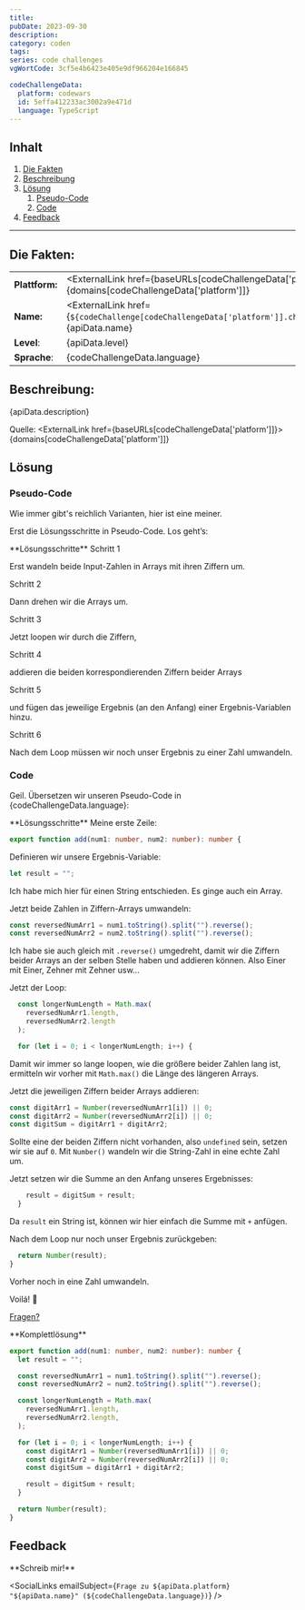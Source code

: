 ```yaml
---
title:
pubDate: 2023-09-30
description:
category: coden
tags:
series: code challenges
vgWortCode: 3cf5e4b6423e405e9df966204e166845

codeChallengeData:
  platform: codewars
  id: 5effa412233ac3002a9e471d
  language: TypeScript
---
```


## Inhalt

1. [Die Fakten](#)
1. [Beschreibung](#)
1. [Lösung](#)
   1. [Pseudo-Code](#)
   1. [Code](#)
1. [Feedback](#)

---

## Die Fakten:

|                |                                                                                                                                            |
| -------------- | ------------------------------------------------------------------------------------------------------------------------------------------ |
| **Plattform:** | <ExternalLink href={baseURLs[codeChallengeData['platform']]}>{domains[codeChallengeData['platform']]}</ExternalLink>                       |
| **Name:**      | <ExternalLink href={`${codeChallenge[codeChallengeData['platform']].challenge.url}/${codeChallengeData.id}`}>{apiData.name}</ExternalLink> |
| **Level**:     | {apiData.level}                                                                                                                            |
| **Sprache**:   | {codeChallengeData.language}                                                                                                               |

## Beschreibung:

<FetchedMarkdown>{apiData.description}</FetchedMarkdown>

Quelle: <ExternalLink href={baseURLs[codeChallengeData['platform']]}>{domains[codeChallengeData['platform']]}</ExternalLink>

## Lösung

### Pseudo-Code

Wie immer gibt's reichlich Varianten, hier ist eine meiner.

Erst die Lösungsschritte in Pseudo-Code. Los geht’s:

<Accordion>
**Lösungsschritte**

<Accordion>
Schritt 1

Erst wandeln beide Input-Zahlen in Arrays mit ihren Ziffern um.

</Accordion>
<Accordion>
Schritt 2

Dann drehen wir die Arrays um.

</Accordion>
<Accordion>
Schritt 3

Jetzt loopen wir durch die Ziffern,

</Accordion>
<Accordion>
Schritt 4

addieren die beiden korrespondierenden Ziffern beider Arrays

</Accordion>
<Accordion>
Schritt 5

und fügen das jeweilige Ergebnis (an den Anfang) einer Ergebnis-Variablen hinzu.

</Accordion>
<Accordion>
Schritt 6

Nach dem Loop müssen wir noch unser Ergebnis zu einer Zahl umwandeln.

</Accordion>
</Accordion>

### Code

Geil. Übersetzen wir unseren Pseudo-Code in {codeChallengeData.language}:

<Accordion>
**Lösungsschritte**

<Accordion>
Meine erste Zeile:

```ts
export function add(num1: number, num2: number): number {
```

</Accordion>
<Accordion>

Definieren wir unsere Ergebnis-Variable:

```ts
let result = "";
```

Ich habe mich hier für einen String entschieden. Es ginge auch ein Array.

</Accordion>
<Accordion>

Jetzt beide Zahlen in Ziffern-Arrays umwandeln:

```ts
const reversedNumArr1 = num1.toString().split("").reverse();
const reversedNumArr2 = num2.toString().split("").reverse();
```

Ich habe sie auch gleich mit <ExternalLink href={docs.array.reverse}>`.reverse()`</ExternalLink> umgedreht, damit wir die Ziffern beider Arrays an der selben Stelle haben und addieren können. Also Einer mit Einer, Zehner mit Zehner usw...

</Accordion>
<Accordion>

Jetzt der Loop:

```ts
  const longerNumLength = Math.max(
    reversedNumArr1.length,
    reversedNumArr2.length
  );

  for (let i = 0; i < longerNumLength; i++) {
```

Damit wir immer so lange loopen, wie die größere beider Zahlen lang ist, ermitteln wir vorher mit <ExternalLink href={docs.math.max}>`Math.max()`</ExternalLink> die Länge des längeren Arrays.

</Accordion>
<Accordion>

Jetzt die jeweiligen Ziffern beider Arrays addieren:

```ts
const digitArr1 = Number(reversedNumArr1[i]) || 0;
const digitArr2 = Number(reversedNumArr2[i]) || 0;
const digitSum = digitArr1 + digitArr2;
```

Sollte eine der beiden Ziffern nicht vorhanden, also `undefined` sein, setzen wir sie auf `0`. Mit <ExternalLink href={docs.number.number}>`Number()`</ExternalLink> wandeln wir die String-Zahl in eine echte Zahl um.

</Accordion>
<Accordion>

Jetzt setzen wir die Summe an den Anfang unseres Ergebnisses:

```ts
    result = digitSum + result;
  }
```

Da `result` ein String ist, können wir hier einfach die Summe mit `+` anfügen.

</Accordion>
<Accordion>

Nach dem Loop nur noch unser Ergebnis zurückgeben:

```ts
  return Number(result);
}
```

Vorher noch in eine Zahl umwandeln.

</Accordion>
<Accordion>

Voilá! 💪

[Fragen?](#feedback)

</Accordion>
</Accordion>

<Accordion>
**Komplettlösung**

```ts
export function add(num1: number, num2: number): number {
  let result = "";

  const reversedNumArr1 = num1.toString().split("").reverse();
  const reversedNumArr2 = num2.toString().split("").reverse();

  const longerNumLength = Math.max(
    reversedNumArr1.length,
    reversedNumArr2.length,
  );

  for (let i = 0; i < longerNumLength; i++) {
    const digitArr1 = Number(reversedNumArr1[i]) || 0;
    const digitArr2 = Number(reversedNumArr2[i]) || 0;
    const digitSum = digitArr1 + digitArr2;

    result = digitSum + result;
  }

  return Number(result);
}
```

</Accordion>

## Feedback

<Accordion>
**Schreib mir!**

<SocialLinks
  emailSubject={`Frage zu ${apiData.platform} "${apiData.name}" (${codeChallengeData.language})`}
/>

</Accordion>
